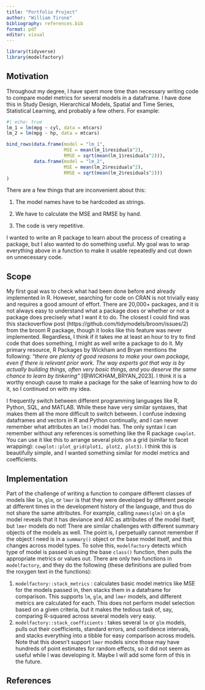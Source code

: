 ```yaml
---
title: "Portfolio Project"
author: "William Tirone"
bibliography: references.bib
format: pdf
editor: visual
---
```


```r
library(tidyverse)
library(modelfactory)
```

## Motivation

Throughout my degree, I have spent more time than necessary writing code to compare model metrics for several models in a dataframe. I have done this in Study Design, Hierarchical Models, Spatial and Time Series, Statistical Learning, and probably a few others. For example:

```r
#| echo: true
lm_1 = lm(mpg ~ cyl, data = mtcars)
lm_2 = lm(mpg ~ hp, data = mtcars)

bind_rows(data.frame(model = "lm_1", 
                     MSE = mean(lm_1$residuals^2),
                     RMSE = sqrt(mean(lm_1$residuals^2))),
          data.frame(model = "lm_2", 
                     MSE = mean(lm_2$residuals^2),
                     RMSE = sqrt(mean(lm_2$residuals^2)))
)
```

There are a few things that are inconvenient about this:

1.  The model names have to be hardcoded as strings.

2.  We have to calculate the MSE and RMSE by hand.

3.  The code is very repetitive.

I wanted to write an R package to learn about the process of creating a package, but I also wanted to do something useful. My goal was to wrap everything above in a function to make it usable repeatedly and cut down on unnecessary code.

## Scope

My first goal was to check what had been done before and already implemented in R. However, searching for code on CRAN is not trivially easy and requires a good amount of effort. There are 20,000+ packages, and it is not always easy to understand what a package does or whether or not a package does precisely what I want it to do. The closest I could find was this stackoverflow post (https://github.com/tidymodels/broom/issues/2) from the broom R package, though it looks like this feature was never implemented. Regardless, I think if it takes me at least an hour to try to find code that does something, I might as well write a package to do it. My primary resource, R Packages by Wickham and Bryan mentions the following: *"there are plenty of good reasons to make your own package, even if there is relevant prior work. The way experts got that way is by actually building things, often very basic things, and you deserve the same chance to learn by tinkering"* [@WICKHAM_BRYAN_2023]. I think it is a worthy enough cause to make a package for the sake of learning how to do it, so I continued on with my idea.

I frequently switch between different programming languages like R, Python, SQL, and MATLAB. While these have very similar syntaxes, that makes them all the more difficult to switch between. I confuse indexing dataframes and vectors in R and Python continually, and I can never remember what attributes an `lm()` model has. The only syntax I can remember without any references is something like the R package `cowplot`. You can use it like this to arrange several plots on a grid (similar to facet wrapping): `cowplot::plot_grid(plot1, plot2, plot3)`. I think this is beautifully simple, and I wanted something similar for model metrics and coefficients.

## Implementation

Part of the challenge of writing a function to compare different classes of models like `lm`, `glm`, or `lmer` is that they were developed by different people at different times in the development history of the language, and thus do not share the same attributes. For example, calling `names(glm)` on a `glm` model reveals that it has deviance and AIC as attributes of the model itself, but `lmer` models do not! There are similar challenges with different summary objects of the models as well. The point is, I perpetually cannot remember if the object I need is in a `summary()` object or the base model itself, and this changes across model types. To solve this, `modelfactory` detects which type of model is passed in using the base `class()` function, then pulls the appropriate metrics or values out. There are only two functions in `modelfactory`, and they do the following (these definitions are pulled from the roxygen text in the functions):

1.  `modelfactory::stack_metrics` : calculates basic model metrics like MSE for the models passed in, then stacks them in a dataframe for comparison. This supports `lm`, `glm`, and `lmer` models, and different metrics are calculated for each. This does not perform model selection based on a given criteria, but it makes the tedious task of, say, comparing R-squared across several models very easy.
2.  `modelfactory::stack_coefficients` : takes several `lm` or `glm` models, pulls out their coefficients, standard errors, and confidence intervals, and stacks everything into a tibble for easy comparison across models. Note that this doesn't support `lmer` models since those may have hundreds of point estimates for random effects, so it did not seem as useful while I was developing it. Maybe I will add some form of this in the future. 

## References
